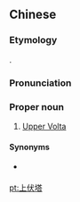 ==Chinese==
{{zh-forms|type=12}}

===Etymology===
{{calque|zh|en|Upper Volta}}.

===Pronunciation===
{{zh-pron
|m=Shàng Fútǎ
|cat=pn
}}

===Proper noun===
{{zh-proper noun}}

# {{lb|zh|chiefly|Taiwan}} [[Upper Volta]]

====Synonyms====
* {{qualifier|Mainland China}} {{zh-l|上沃爾特}}

[[pt:上伏塔]]